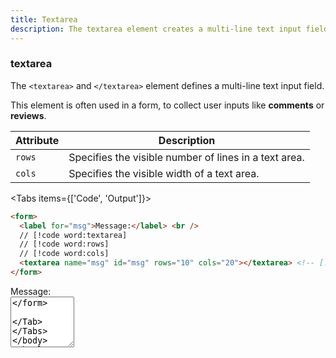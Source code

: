 ```yaml
---
title: Textarea
description: The textarea element creates a multi-line text input field, allowing users to enter longer text entries.
---
```


### textarea

The `<textarea>` and `</textarea>` element defines a multi-line text input field.

This element is often used in a form, to collect user inputs like **comments** or **reviews**.

| Attribute | Description                                           |
|-----------|-------------------------------------------------------|
| `rows`    | Specifies the visible number of lines in a text area. |
| `cols`    | Specifies the visible width of a text area.           |

<Tabs items={['Code', 'Output']}>
<Tab value="Code">

```html
<form>
  <label for="msg">Message:</label> <br />
  // [!code word:textarea]
  // [!code word:rows]
  // [!code word:cols]
  <textarea name="msg" id="msg" rows="10" cols="20"></textarea> <!-- [!code highlight] -->
</form>
```

</Tab>
<Tab value="Output">

<form>
  <label htmlFor="msg">Message:</label> <br />
  <Textarea name="msg" id="msg" rows="5" cols="10" />
</form>

</Tab>
</Tabs>
